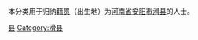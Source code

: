{{Catnav|頁面分類|各種主題的頁面分類|依中国各省来作的分类|各地中国人|河南人|安阳人}}
{{Catnav|頁面分類|人物|各國人物|中国人|各地中国人|河南人|安阳人}}

本分类用于归纳[[籍贯|籍贯]]（出生地）为[[河南省|河南省]][[安阳市|安阳市]][[滑县|滑县]]的人士。

[[Category:安阳人|县]]
[[Category:滑县|Category:滑县]]